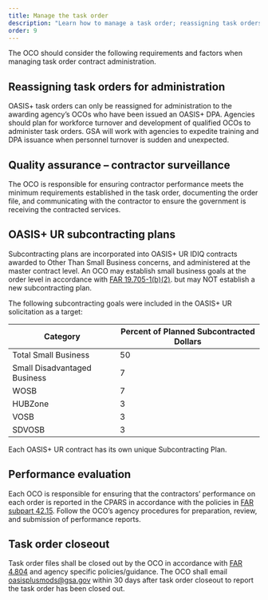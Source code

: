 ```yaml
---
title: Manage the task order
description: "Learn how to manage a task order; reassigning task orders, quality assurance, subcontracting, performance evaluation, and closeout."
order: 9
---
```



The OCO should consider the following requirements and factors when managing task order contract administration.

## Reassigning task orders for administration

OASIS+ task orders can only be reassigned for administration to the awarding agency’s OCOs who have been issued an OASIS+ DPA. Agencies should plan for workforce turnover and development of qualified OCOs to administer task orders. GSA will work with agencies to expedite training and DPA issuance when personnel turnover is sudden and unexpected.

## Quality assurance – contractor surveillance
The OCO is responsible for ensuring contractor performance meets the minimum requirements established in the task order, documenting the order file, and communicating with the contractor to ensure the government is receiving the contracted services. 

## OASIS+ UR subcontracting plans

Subcontracting plans are incorporated into OASIS+ UR IDIQ contracts awarded to Other Than Small Business concerns, and administered at the master contract level. An OCO may establish small business goals at the order level in accordance with [FAR 19.705-1(b)(2)](https://www.acquisition.gov/far/19.705-1). but may NOT establish a new subcontracting plan.

The following subcontracting goals were included in the OASIS+ UR solicitation as a target:

| Category | Percent of Planned Subcontracted Dollars|
| --------------------------| -----------------------|
|Total Small Business|50|
|Small Disadvantaged Business|7|
|WOSB|7|
|HUBZone|3|
|VOSB|3|
|SDVOSB|3|

Each OASIS+ UR contract has its own unique Subcontracting Plan. 

## Performance evaluation

Each OCO is responsible for ensuring that the contractors’ performance on each order is reported in the CPARS in accordance with the policies in [FAR subpart 42.15](https://www.acquisition.gov/far/subpart-42.15). Follow the OCO’s agency procedures for preparation, review, and submission of performance reports. 

## Task order closeout

Task order files shall be closed out by the OCO in accordance with [FAR 4.804](https://www.acquisition.gov/far/4.804) and agency specific policies/guidance. The OCO shall email [oasisplusmods@gsa.gov](mailto:oasisplusmods@gsa.gov) within 30 days after task order closeout to report the task order has been closed out.  



